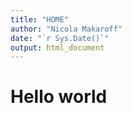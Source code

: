 ```yaml
---
title: "HOME"
author: "Nicola Makaroff"
date: "`r Sys.Date()`"
output: html_document
---
```


# Hello world